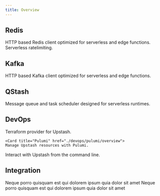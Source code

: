 ```yaml
---
title: Overview
---
```


## Redis

<CardGroup cols={2}>
    <Card title="@upstash/redis" href="./sdk/ts/redis/overview">
        HTTP based Redis client optimized for serverless and edge functions.
    </Card>
    <Card title="@upstash/ratelimit" href="./sdk/ts/ratelimit/overview">
        Serverless ratelimiting.
    </Card>
</CardGroup>

## Kafka

<CardGroup cols={2}>
    <Card title="@upstash/kafka" href="./sdk/ts/kafka/overview">
        HTTP based Kafka client optimized for serverless and edge functions.
    </Card>
</CardGroup>

## QStash

<CardGroup cols={2}>
    <Card title="@upstash/qstash" href="./sdk/ts/qstash/overview">
        Message queue and task scheduler designed for serverless runtimes.
    </Card>
</CardGroup>

## DevOps

<CardGroup cols={2}>
  <Card title="Terraform" href="./devops/terraform/overview">
    Terraform provider for Upstash.
  </Card>

    <Card title="Pulumi" href="./devops/pulumi/overview">
    Manage Upstash resources with Pulumi.

</Card>
  <Card title="CLI" href="./devops/cli/overview">
  Interact with Upstash from the command line.
  </Card>

</CardGroup>

## Integration

<CardGroup cols={2}>
    <Card title="@upstash/react-cli" href="https://github.com/upstash/react-ui">
        Neque porro quisquam est qui dolorem ipsum quia dolor sit amet
    </Card>
    <Card
        title="@upstash/react-databrowser"
        href="https://github.com/upstash/react-ui"
    >
        Neque porro quisquam est qui dolorem ipsum quia dolor sit amet
    </Card>
</CardGroup>
